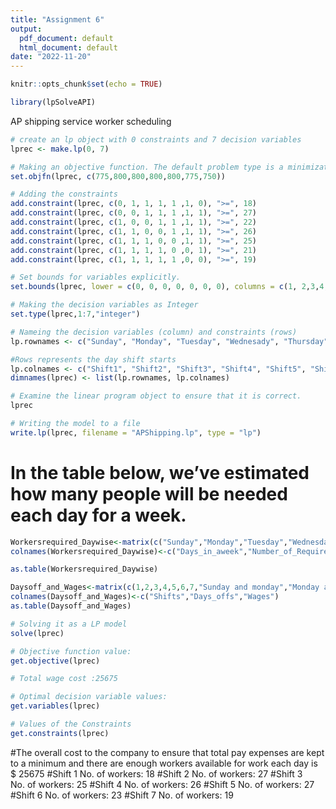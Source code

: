 ---
title: "Assignment 6"
output:
  pdf_document: default
  html_document: default
date: "2022-11-20"
---

```{r setup, include=FALSE}
knitr::opts_chunk$set(echo = TRUE)
```

```{r}
library(lpSolveAPI)
```
AP shipping service worker scheduling 

```{r}
# create an lp object with 0 constraints and 7 decision variables
lprec <- make.lp(0, 7)

# Making an objective function. The default problem type is a minimization problem.
set.objfn(lprec, c(775,800,800,800,800,775,750))

# Adding the constraints
add.constraint(lprec, c(0, 1, 1, 1, 1 ,1, 0), ">=", 18)
add.constraint(lprec, c(0, 0, 1, 1, 1 ,1, 1), ">=", 27)
add.constraint(lprec, c(1, 0, 0, 1, 1 ,1, 1), ">=", 22)
add.constraint(lprec, c(1, 1, 0, 0, 1 ,1, 1), ">=", 26)
add.constraint(lprec, c(1, 1, 1, 0, 0 ,1, 1), ">=", 25)
add.constraint(lprec, c(1, 1, 1, 1, 0 ,0, 1), ">=", 21)
add.constraint(lprec, c(1, 1, 1, 1, 1 ,0, 0), ">=", 19)

# Set bounds for variables explicitly.
set.bounds(lprec, lower = c(0, 0, 0, 0, 0, 0, 0), columns = c(1, 2,3,4,5,6,7))

# Making the decision variables as Integer 
set.type(lprec,1:7,"integer")

# Nameing the decision variables (column) and constraints (rows)
lp.rownames <- c("Sunday", "Monday", "Tuesday", "Wednesady", "Thursday", "Friday", "Saturday")

#Rows represents the day shift starts 
lp.colnames <- c("Shift1", "Shift2", "Shift3", "Shift4", "Shift5", "Shift6", "Shift7")
dimnames(lprec) <- list(lp.rownames, lp.colnames)

# Examine the linear program object to ensure that it is correct.
lprec

# Writing the model to a file
write.lp(lprec, filename = "APShipping.lp", type = "lp")

```
# In the table below, we've estimated how many people will be needed each day for a week.
```{r}
Workersrequired_Daywise<-matrix(c("Sunday","Monday","Tuesday","Wednesday","Thursday","Friday","Saturday",18,27,22,26,25,21,19),ncol=2,byrow=)
colnames(Workersrequired_Daywise)<-c("Days_in_aweek","Number_of_Required_workers")

as.table(Workersrequired_Daywise)
```

```{r}
Daysoff_and_Wages<-matrix(c(1,2,3,4,5,6,7,"Sunday and monday","Monday and Tuesday","Tuesday and wednesday","wednesday and Thursday","Thursday and friday","Friday and Saturday","Saturday and Sunday","$775","$800","$800","$800","$800","$775","$750"),ncol = 3,byrow = F)
colnames(Daysoff_and_Wages)<-c("Shifts","Days_offs","Wages")
as.table(Daysoff_and_Wages)
```

```{r}

# Solving it as a LP model
solve(lprec)

# Objective function value:
get.objective(lprec)

# Total wage cost :25675

# Optimal decision variable values:
get.variables(lprec)

# Values of the Constraints 
get.constraints(lprec)

```
#The overall cost to the company to ensure that total pay expenses are kept to a minimum and there are enough workers available for work each day is $ 25675
#Shift 1 No. of workers: 18
#Shift 2 No. of workers: 27
#Shift 3 No. of workers: 25
#Shift 4 No. of workers: 26
#Shift 5 No. of workers: 27
#Shift 6 No. of workers: 23
#Shift 7 No. of workers: 19

